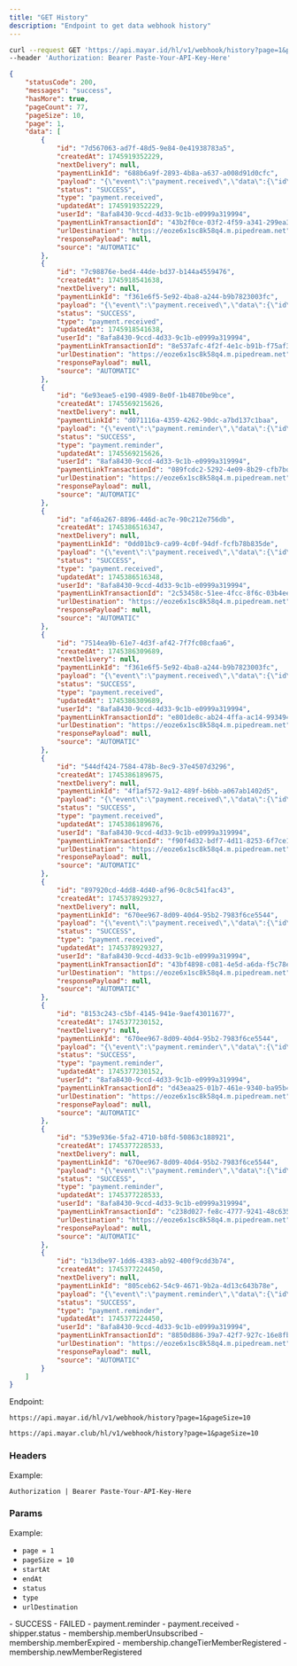 ```yaml
---
title: "GET History"
description: "Endpoint to get data webhook history"
---
```


<RequestExample>

```bash Request Example
curl --request GET 'https://api.mayar.id/hl/v1/webhook/history?page=1&pageSize=10' \
--header 'Authorization: Bearer Paste-Your-API-Key-Here'
```

</RequestExample>

<ResponseExample>

```json Response Example 200
{
    "statusCode": 200,
    "messages": "success",
    "hasMore": true,
    "pageCount": 77,
    "pageSize": 10,
    "page": 1,
    "data": [
        {
            "id": "7d567063-ad7f-48d5-9e84-0e41938783a5",
            "createdAt": 1745919352229,
            "nextDelivery": null,
            "paymentLinkId": "688b6a9f-2893-4b8a-a637-a008d91d0cfc",
            "payload": "{\"event\":\"payment.received\",\"data\":{\"id\":\"43b2f0ce-03f2-4f59-a341-299ea3ef19b6\",\"transactionId\":\"43b2f0ce-03f2-4f59-a341-299ea3ef19b6\",\"status\":\"SUCCESS\",\"transactionStatus\":\"paid\",\"createdAt\":\"2025-04-29T09:35:43.635Z\",\"updatedAt\":\"2025-04-29T09:35:43.635Z\",\"merchantId\":\"8afa8430-9ccd-4d33-9c1b-e0999a319994\",\"merchantName\":\"Andika\",\"merchantEmail\":\"mayartesting05@gmail.com\",\"customerName\":\"ladu\",\"customerEmail\":\"ladusing@gmail.com\",\"customerMobile\":\"0888775540242\",\"amount\":0,\"isAdminFeeBorneByCustomer\":null,\"isChannelFeeBorneByCustomer\":null,\"productId\":\"688b6a9f-2893-4b8a-a637-a008d91d0cfc\",\"productName\":\"E-Book JOURNAL DESIGN OF AUTOMATIC\",\"productType\":\"ebook\",\"pixelFbp\":\"fb.1.1716364188358.1111830624\",\"pixelFbc\":null,\"qty\":1,\"couponUsed\":null,\"paymentMethod\":null}}",
            "status": "SUCCESS",
            "type": "payment.received",
            "updatedAt": 1745919352229,
            "userId": "8afa8430-9ccd-4d33-9c1b-e0999a319994",
            "paymentLinkTransactionId": "43b2f0ce-03f2-4f59-a341-299ea3ef19b6",
            "urlDestination": "https://eoze6x1sc8k58q4.m.pipedream.net",
            "responsePayload": null,
            "source": "AUTOMATIC"
        },
        {
            "id": "7c98876e-bed4-44de-bd37-b144a4559476",
            "createdAt": 1745918541638,
            "nextDelivery": null,
            "paymentLinkId": "f361e6f5-5e92-4ba8-a244-b9b7823003fc",
            "payload": "{\"event\":\"payment.received\",\"data\":{\"id\":\"8e537afc-4f2f-4e1c-b91b-f75af34bf71a\",\"transactionId\":\"8e537afc-4f2f-4e1c-b91b-f75af34bf71a\",\"status\":\"SUCCESS\",\"transactionStatus\":\"paid\",\"createdAt\":\"2025-04-29T09:22:11.239Z\",\"updatedAt\":\"2025-04-29T09:22:11.239Z\",\"merchantId\":\"8afa8430-9ccd-4d33-9c1b-e0999a319994\",\"merchantName\":\"Andika\",\"merchantEmail\":\"mayartesting05@gmail.com\",\"customerName\":\"ladu\",\"customerEmail\":\"ladusing@gmail.com\",\"customerMobile\":\"0888775540242\",\"amount\":0,\"isAdminFeeBorneByCustomer\":null,\"isChannelFeeBorneByCustomer\":null,\"productId\":\"f361e6f5-5e92-4ba8-a244-b9b7823003fc\",\"productName\":\"Test 04\",\"productType\":\"digital_product\",\"pixelFbp\":\"fb.1.1716364188358.1111830624\",\"pixelFbc\":null,\"qty\":1,\"couponUsed\":null,\"paymentMethod\":null}}",
            "status": "SUCCESS",
            "type": "payment.received",
            "updatedAt": 1745918541638,
            "userId": "8afa8430-9ccd-4d33-9c1b-e0999a319994",
            "paymentLinkTransactionId": "8e537afc-4f2f-4e1c-b91b-f75af34bf71a",
            "urlDestination": "https://eoze6x1sc8k58q4.m.pipedream.net",
            "responsePayload": null,
            "source": "AUTOMATIC"
        },
        {
            "id": "6e93eae5-e190-4989-8e0f-1b4870be9bce",
            "createdAt": 1745569215626,
            "nextDelivery": null,
            "paymentLinkId": "d071116a-4359-4262-90dc-a7bd137c1baa",
            "payload": "{\"event\":\"payment.reminder\",\"data\":{\"id\":\"089fcdc2-5292-4e09-8b29-cfb7bdde3be6\",\"transactionId\":\"089fcdc2-5292-4e09-8b29-cfb7bdde3be6\",\"status\":\"SUCCESS\",\"transactionStatus\":\"created\",\"createdAt\":\"2025-04-25T07:58:27.539Z\",\"updatedAt\":\"2025-04-25T08:00:21.672Z\",\"merchantId\":\"8afa8430-9ccd-4d33-9c1b-e0999a319994\",\"merchantEmail\":\"mayartesting05@gmail.com\",\"customerName\":\"Harus Buat auto testing\",\"customerEmail\":\"mayartesting05@gmail.com\",\"customerMobile\":\"081320547877\",\"amount\":107135,\"isAdminFeeBorneByCustomer\":true,\"isChannelFeeBorneByCustomer\":true,\"productId\":\"d071116a-4359-4262-90dc-a7bd137c1baa\",\"productName\":\"test UIUX Produk Digital\",\"productType\":\"digital_product\",\"pixelFbp\":\"fb.1.1737105110463.389414050868219356\",\"pixelFbc\":null,\"qty\":1,\"couponUsed\":null,\"paymentMethod\":\"qris\",\"paymentUrl\":\"https://andiak.myr.id/select-channel/089fcdc2-5292-4e09-8b29-cfb7bdde3be6?webhook=true\"}}",
            "status": "SUCCESS",
            "type": "payment.reminder",
            "updatedAt": 1745569215626,
            "userId": "8afa8430-9ccd-4d33-9c1b-e0999a319994",
            "paymentLinkTransactionId": "089fcdc2-5292-4e09-8b29-cfb7bdde3be6",
            "urlDestination": "https://eoze6x1sc8k58q4.m.pipedream.net",
            "responsePayload": null,
            "source": "AUTOMATIC"
        },
        {
            "id": "af46a267-8896-446d-ac7e-90c212e756db",
            "createdAt": 1745386516347,
            "nextDelivery": null,
            "paymentLinkId": "0dd01bc9-ca99-4c0f-94df-fcfb78b835de",
            "payload": "{\"event\":\"payment.received\",\"data\":{\"id\":\"2c53458c-51ee-4fcc-8f6c-03b4ee948054\",\"transactionId\":\"2c53458c-51ee-4fcc-8f6c-03b4ee948054\",\"status\":\"SUCCESS\",\"transactionStatus\":\"paid\",\"createdAt\":\"2025-04-23T05:35:05.951Z\",\"updatedAt\":\"2025-04-23T05:35:05.951Z\",\"merchantId\":\"8afa8430-9ccd-4d33-9c1b-e0999a319994\",\"merchantName\":\"Andika\",\"merchantEmail\":\"mayartesting05@gmail.com\",\"customerName\":\"Harus Buat auto testing\",\"customerEmail\":\"mayartesting05@gmail.com\",\"customerMobile\":\"081320547877\",\"amount\":0,\"isAdminFeeBorneByCustomer\":null,\"isChannelFeeBorneByCustomer\":null,\"productId\":\"0dd01bc9-ca99-4c0f-94df-fcfb78b835de\",\"productName\":\" Algoritma Pemrograman Dasar\",\"productType\":\"course\",\"pixelFbp\":\"fb.1.1737105110463.389414050868219356\",\"pixelFbc\":null,\"qty\":1,\"couponUsed\":null,\"paymentMethod\":null}}",
            "status": "SUCCESS",
            "type": "payment.received",
            "updatedAt": 1745386516348,
            "userId": "8afa8430-9ccd-4d33-9c1b-e0999a319994",
            "paymentLinkTransactionId": "2c53458c-51ee-4fcc-8f6c-03b4ee948054",
            "urlDestination": "https://eoze6x1sc8k58q4.m.pipedream.net",
            "responsePayload": null,
            "source": "AUTOMATIC"
        },
        {
            "id": "7514ea9b-61e7-4d3f-af42-7f7fc08cfaa6",
            "createdAt": 1745386309689,
            "nextDelivery": null,
            "paymentLinkId": "f361e6f5-5e92-4ba8-a244-b9b7823003fc",
            "payload": "{\"event\":\"payment.received\",\"data\":{\"id\":\"e801de8c-ab24-4ffa-ac14-99349495c325\",\"transactionId\":\"e801de8c-ab24-4ffa-ac14-99349495c325\",\"status\":\"SUCCESS\",\"transactionStatus\":\"paid\",\"createdAt\":\"2025-04-23T05:31:39.805Z\",\"updatedAt\":\"2025-04-23T05:31:39.805Z\",\"merchantId\":\"8afa8430-9ccd-4d33-9c1b-e0999a319994\",\"merchantName\":\"Andika\",\"merchantEmail\":\"mayartesting05@gmail.com\",\"customerName\":\"Harus Buat auto testing\",\"customerEmail\":\"mayartesting05@gmail.com\",\"customerMobile\":\"081320547877\",\"amount\":0,\"isAdminFeeBorneByCustomer\":null,\"isChannelFeeBorneByCustomer\":null,\"productId\":\"f361e6f5-5e92-4ba8-a244-b9b7823003fc\",\"productName\":\"Test 04\",\"productType\":\"digital_product\",\"pixelFbp\":\"fb.1.1737105110463.389414050868219356\",\"pixelFbc\":null,\"qty\":1,\"couponUsed\":null,\"paymentMethod\":null}}",
            "status": "SUCCESS",
            "type": "payment.received",
            "updatedAt": 1745386309689,
            "userId": "8afa8430-9ccd-4d33-9c1b-e0999a319994",
            "paymentLinkTransactionId": "e801de8c-ab24-4ffa-ac14-99349495c325",
            "urlDestination": "https://eoze6x1sc8k58q4.m.pipedream.net",
            "responsePayload": null,
            "source": "AUTOMATIC"
        },
        {
            "id": "544df424-7584-478b-8ec9-37e4507d3296",
            "createdAt": 1745386189675,
            "nextDelivery": null,
            "paymentLinkId": "4f1af572-9a12-489f-b6bb-a067ab1402d5",
            "payload": "{\"event\":\"payment.received\",\"data\":{\"id\":\"f90f4d32-bdf7-4d11-8253-6f7ce19e4a78\",\"transactionId\":\"f90f4d32-bdf7-4d11-8253-6f7ce19e4a78\",\"status\":\"SUCCESS\",\"transactionStatus\":\"created\",\"createdAt\":\"2025-04-23T05:28:45.172Z\",\"updatedAt\":\"2025-04-23T05:28:46.785Z\",\"merchantId\":\"8afa8430-9ccd-4d33-9c1b-e0999a319994\",\"merchantName\":\"Andika\",\"merchantEmail\":\"mayartesting05@gmail.com\",\"customerName\":\"Harus Buat auto testing\",\"customerEmail\":\"mayartesting05@gmail.com\",\"customerMobile\":\"081320547877\",\"amount\":1045,\"isAdminFeeBorneByCustomer\":true,\"isChannelFeeBorneByCustomer\":true,\"productId\":\"4f1af572-9a12-489f-b6bb-a067ab1402d5\",\"productName\":\"test UIUX Link Pembayaran\",\"productType\":\"generic_link\",\"pixelFbp\":\"fb.1.1737105110463.389414050868219356\",\"pixelFbc\":null,\"qty\":1,\"couponUsed\":null,\"paymentMethod\":\"QRIS\",\"nettAmount\":1000,\"custom_field\":[{\"name\":\"Harus Buat auto testing\",\"description\":\"Baskomg\",\"fieldType\":\"text\",\"isRequired\":false,\"key\":\"6df52b26-b018-4855-ab3d-8fdfb46861b8\",\"type\":\"string\",\"value\":\"tests\"},{\"name\":\"Harus Buat auto testing\",\"description\":\"Baskomg\",\"fieldType\":\"multipleText\",\"isRequired\":false,\"key\":\"80912ec7-e83d-46c6-afab-55ad39e88114\",\"type\":\"string\",\"value\":\"belajara\"},{\"name\":\"Harus Buat auto testing\",\"description\":\"Baskomg\",\"fieldType\":\"checkbox\",\"isRequired\":false,\"key\":\"55695415-e3bb-4127-92e0-29c7a756812d\",\"type\":\"lists\",\"value\":[{\"name\":\"Harus Buat auto testing\",\"value\":\"55695415-e3bb-4127-92e0-29c7a756812d\",\"selected\":true}]},{\"name\":\"Harus Buat auto testing\",\"description\":\"Baskomg\",\"fieldType\":\"textNumber\",\"isRequired\":false,\"key\":\"ddcd3c04-928e-4dd2-b011-5d5919a622e3\",\"type\":\"number\",\"value\":\"1232\"},{\"name\":\"Harus Buat auto testing\",\"description\":\"Baskomg\",\"fieldType\":\"date\",\"isRequired\":false,\"key\":\"fffe0331-8813-4e63-9802-8a3fab49368d\",\"type\":\"datetime\",\"value\":\"2025-04-25T17:00:00.000Z\"},{\"name\":\"Harus Buat auto testing\",\"description\":\"Baskomg\",\"fieldType\":\"select\",\"isRequired\":false,\"key\":\"0922d967-5635-43ce-855e-cb66e375047e\",\"type\":\"lists\",\"value\":[{\"name\":\"ddfdf\",\"value\":\"ddfdf\",\"key\":\"9f66d951-b773-4992-bccd-03586ffb865d\",\"selected\":false},{\"name\":\"perempuan\",\"value\":\"perempuan\",\"key\":\"51f180ec-70be-4588-83ba-f3faca6deea1\",\"selected\":false},{\"name\":\"laki\",\"value\":\"laki\",\"key\":\"c25f5360-c3e8-47d7-940c-d2f60d788225\",\"selected\":true}],\"selectedValue\":{\"name\":\"laki\",\"value\":\"laki\",\"key\":\"c25f5360-c3e8-47d7-940c-d2f60d788225\",\"selected\":true}},{\"name\":\"Harus Buat auto testing\",\"description\":\"Baskomg\",\"fieldType\":\"url\",\"isRequired\":false,\"key\":\"a598d6d6-e39c-4f30-8755-62141567c848\",\"type\":\"url\",\"value\":\"https://andiak.myr.id/pl/test-uiux-55576\"}]}}",
            "status": "SUCCESS",
            "type": "payment.received",
            "updatedAt": 1745386189676,
            "userId": "8afa8430-9ccd-4d33-9c1b-e0999a319994",
            "paymentLinkTransactionId": "f90f4d32-bdf7-4d11-8253-6f7ce19e4a78",
            "urlDestination": "https://eoze6x1sc8k58q4.m.pipedream.net",
            "responsePayload": null,
            "source": "AUTOMATIC"
        },
        {
            "id": "897920cd-4dd8-4d40-af96-0c8c541fac43",
            "createdAt": 1745378929327,
            "nextDelivery": null,
            "paymentLinkId": "670ee967-8d09-40d4-95b2-7983f6ce5544",
            "payload": "{\"event\":\"payment.received\",\"data\":{\"id\":\"43bf4898-c081-4e5d-a6da-f5c78ec46486\",\"transactionId\":\"43bf4898-c081-4e5d-a6da-f5c78ec46486\",\"status\":\"SUCCESS\",\"transactionStatus\":\"paid\",\"createdAt\":\"2025-04-23T03:28:39.894Z\",\"updatedAt\":\"2025-04-23T03:28:39.895Z\",\"merchantId\":\"8afa8430-9ccd-4d33-9c1b-e0999a319994\",\"merchantName\":\"Andika\",\"merchantEmail\":\"mayartesting05@gmail.com\",\"customerName\":\"Aldoghandika\",\"customerEmail\":\"aldobaik18@gmail.com\",\"customerMobile\":\"0877828291999\",\"amount\":0,\"isAdminFeeBorneByCustomer\":null,\"isChannelFeeBorneByCustomer\":null,\"productId\":\"670ee967-8d09-40d4-95b2-7983f6ce5544\",\"productName\":\"test UIUX Membership\",\"productType\":\"membership\",\"pixelFbp\":\"fb.1.1737105110463.389414050868219356\",\"pixelFbc\":null,\"qty\":1,\"couponUsed\":null,\"paymentMethod\":null,\"membershipTier\":{\"id\":\"3a57c51e-48d8-4051-9651-6eff0a5eae24\",\"createdAt\":1738212685739,\"paymentAtStart\":true,\"paymentLinkId\":\"670ee967-8d09-40d4-95b2-7983f6ce5544\",\"updatedAt\":1738212685739,\"gracePeriodInDays\":0,\"isTrialAvailable\":true,\"finishMembershipAt\":null,\"name\":\"test UIUX 3\",\"notes\":\"Lorem ipsum dolor sit amet consectetur adipiscing, elit posuere euismod nascetur purus morbi, nam commodo fames sociis non. Litora aliquam imperdiet vulputate iaculis quisque eleifend nam lectus eget facilisi maecenas ullamcorper, sed malesuada nisi est sollicitudin magnis aptent blandit lacus donec. Sed placerat volutpat natoque ullamcorper cubilia senectus, elementum nisi tristique venenatis himenaeos metus felis, faucibus scelerisque cras arcu pretium. Nisl tincidunt nullam imperdiet scelerisque condimentum lectus inceptos, risus suspendisse purus sociosqu hendrerit consequat arcu neque, erat urna donec nunc dapibus maecenas. Nostra id pellentesque bibendum porttitor cubilia etiam luctus platea nec, porta magnis tortor fringilla venenatis conubia enim nisi, dictumst habitasse eros integer dictum praesent accumsan euismod.  \",\"limit\":null},\"membershipCustomer\":{\"id\":\"3d22701d-0811-406e-b289-f7c92ce04a89\",\"isInTrial\":true,\"expiredAt\":1747970919291,\"status\":\"active\",\"isLifetimePeriod\":null,\"nextPayment\":1747970919291,\"monthlyPaymentPeriod\":null,\"membershipTierId\":\"3a57c51e-48d8-4051-9651-6eff0a5eae24\",\"isAlreadyUsedTrial\":null}}}",
            "status": "SUCCESS",
            "type": "payment.received",
            "updatedAt": 1745378929327,
            "userId": "8afa8430-9ccd-4d33-9c1b-e0999a319994",
            "paymentLinkTransactionId": "43bf4898-c081-4e5d-a6da-f5c78ec46486",
            "urlDestination": "https://eoze6x1sc8k58q4.m.pipedream.net",
            "responsePayload": null,
            "source": "AUTOMATIC"
        },
        {
            "id": "8153c243-c5bf-4145-941e-9aef43011677",
            "createdAt": 1745377230152,
            "nextDelivery": null,
            "paymentLinkId": "670ee967-8d09-40d4-95b2-7983f6ce5544",
            "payload": "{\"event\":\"payment.reminder\",\"data\":{\"id\":\"d43eaa25-01b7-461e-9340-ba95b453cb84\",\"transactionId\":\"d43eaa25-01b7-461e-9340-ba95b453cb84\",\"status\":\"SUCCESS\",\"transactionStatus\":\"created\",\"createdAt\":\"2025-04-23T02:31:30.865Z\",\"updatedAt\":\"2025-04-23T02:35:31.483Z\",\"merchantId\":\"8afa8430-9ccd-4d33-9c1b-e0999a319994\",\"merchantEmail\":\"mayartesting05@gmail.com\",\"customerName\":\"ali kusnadi\",\"customerEmail\":\"kugutsu.hiruko@gmail.com\",\"customerMobile\":\"6285797522261\",\"amount\":33000,\"isAdminFeeBorneByCustomer\":false,\"isChannelFeeBorneByCustomer\":false,\"productId\":\"670ee967-8d09-40d4-95b2-7983f6ce5544\",\"productName\":\"test UIUX Membership\",\"productType\":\"membership\",\"pixelFbp\":\"fb.1.1745375116069.518591344665233937\",\"pixelFbc\":null,\"qty\":1,\"couponUsed\":null,\"paymentMethod\":null,\"paymentUrl\":\"https://andiak.myr.id/plt/d43eaa25-01b7-461e-9340-ba95b453cb84?webhook=true\"}}",
            "status": "SUCCESS",
            "type": "payment.reminder",
            "updatedAt": 1745377230152,
            "userId": "8afa8430-9ccd-4d33-9c1b-e0999a319994",
            "paymentLinkTransactionId": "d43eaa25-01b7-461e-9340-ba95b453cb84",
            "urlDestination": "https://eoze6x1sc8k58q4.m.pipedream.net",
            "responsePayload": null,
            "source": "AUTOMATIC"
        },
        {
            "id": "539e936e-5fa2-4710-b8fd-50863c188921",
            "createdAt": 1745377228533,
            "nextDelivery": null,
            "paymentLinkId": "670ee967-8d09-40d4-95b2-7983f6ce5544",
            "payload": "{\"event\":\"payment.reminder\",\"data\":{\"id\":\"c238d027-fe8c-4777-9241-48c635b66597\",\"transactionId\":\"c238d027-fe8c-4777-9241-48c635b66597\",\"status\":\"SUCCESS\",\"transactionStatus\":\"created\",\"createdAt\":\"2025-04-23T02:26:35.509Z\",\"updatedAt\":\"2025-04-23T02:30:24.027Z\",\"merchantId\":\"8afa8430-9ccd-4d33-9c1b-e0999a319994\",\"merchantEmail\":\"mayartesting05@gmail.com\",\"customerName\":\"ali kusnadi\",\"customerEmail\":\"kugutsu.hiruko@gmail.com\",\"customerMobile\":\"6285797522261\",\"amount\":13782,\"isAdminFeeBorneByCustomer\":true,\"isChannelFeeBorneByCustomer\":true,\"productId\":\"670ee967-8d09-40d4-95b2-7983f6ce5544\",\"productName\":\"test UIUX Membership\",\"productType\":\"membership\",\"pixelFbp\":\"fb.1.1745375116069.518591344665233937\",\"pixelFbc\":null,\"qty\":1,\"couponUsed\":null,\"paymentMethod\":\"qris\",\"paymentUrl\":\"https://andiak.myr.id/select-channel/c238d027-fe8c-4777-9241-48c635b66597?webhook=true\"}}",
            "status": "SUCCESS",
            "type": "payment.reminder",
            "updatedAt": 1745377228533,
            "userId": "8afa8430-9ccd-4d33-9c1b-e0999a319994",
            "paymentLinkTransactionId": "c238d027-fe8c-4777-9241-48c635b66597",
            "urlDestination": "https://eoze6x1sc8k58q4.m.pipedream.net",
            "responsePayload": null,
            "source": "AUTOMATIC"
        },
        {
            "id": "b13dbe97-1dd6-4383-ab92-400f9cdd3b74",
            "createdAt": 1745377224450,
            "nextDelivery": null,
            "paymentLinkId": "805ceb62-54c9-4671-9b2a-4d13c643b78e",
            "payload": "{\"event\":\"payment.reminder\",\"data\":{\"id\":\"8850d886-39a7-42f7-927c-16e8fb346d16\",\"transactionId\":\"8850d886-39a7-42f7-927c-16e8fb346d16\",\"status\":\"SUCCESS\",\"transactionStatus\":\"created\",\"createdAt\":\"2025-04-23T02:30:29.693Z\",\"updatedAt\":\"2025-04-23T02:35:31.235Z\",\"merchantId\":\"8afa8430-9ccd-4d33-9c1b-e0999a319994\",\"merchantEmail\":\"mayartesting05@gmail.com\",\"customerName\":\"Firzha Ardhia Ramadhan\",\"customerEmail\":\"zhaardhiatesting@gmail.com\",\"customerMobile\":\"08551498798\",\"amount\":1073,\"isAdminFeeBorneByCustomer\":true,\"isChannelFeeBorneByCustomer\":true,\"productId\":\"805ceb62-54c9-4671-9b2a-4d13c643b78e\",\"productName\":\"test UIUX Audiobook\",\"productType\":\"audiobook\",\"pixelFbp\":\"fb.1.1721824347392.952216048745555286\",\"pixelFbc\":null,\"qty\":1,\"couponUsed\":null,\"paymentMethod\":\"qris\",\"paymentUrl\":\"https://andiak.myr.id/select-channel/8850d886-39a7-42f7-927c-16e8fb346d16?webhook=true\"}}",
            "status": "SUCCESS",
            "type": "payment.reminder",
            "updatedAt": 1745377224450,
            "userId": "8afa8430-9ccd-4d33-9c1b-e0999a319994",
            "paymentLinkTransactionId": "8850d886-39a7-42f7-927c-16e8fb346d16",
            "urlDestination": "https://eoze6x1sc8k58q4.m.pipedream.net",
            "responsePayload": null,
            "source": "AUTOMATIC"
        }
    ]
}
```

</ResponseExample>

Endpoint:

<CodeGroup>

```Production Production
https://api.mayar.id/hl/v1/webhook/history?page=1&pageSize=10
```


```Sandbox Sandbox
https://api.mayar.club/hl/v1/webhook/history?page=1&pageSize=10
```

</CodeGroup>

### Headers

<ResponseField name="Authorization" type="string" required>
  Example:

  `Authorization | Bearer Paste-Your-API-Key-Here`
</ResponseField>

### Params

<ParamField path="param" type="string" required>
  Example:

  - `page = 1`
  - `pageSize = 10`
  - `startAt`
  - `endAt`
  - `status`
  - `type`
  - `urlDestination`
</ParamField>

<Tabs>
  <Tab title="List of status">
    - SUCCESS
    - FAILED
  </Tab>
  <Tab title="List of type">
    - payment.reminder
    - payment.received
    - shipper.status
    - membership.memberUnsubscribed
    - membership.memberExpired
    - membership.changeTierMemberRegistered
    - membership.newMemberRegistered
  </Tab>
</Tabs>